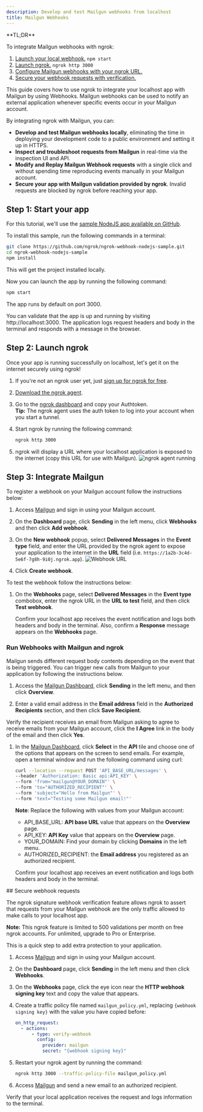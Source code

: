 ```yaml
---
description: Develop and test Mailgun webhooks from localhost
title: Mailgun Webhooks
---
```


<Tip>
**TL;DR**



To integrate Mailgun webhooks with ngrok:

1. [Launch your local webhook.](#start-your-app) `npm start`
1. [Launch ngrok.](#start-ngrok) `ngrok http 3000`
1. [Configure Mailgun webhooks with your ngrok URL.](#setup-webhook)
1. [Secure your webhook requests with verification.](#security)
</Tip>

This guide covers how to use ngrok to integrate your localhost app with Mailgun by using Webhooks.
Mailgun webhooks can be used to notify an external application whenever specific events occur in your Mailgun account.

By integrating ngrok with Mailgun, you can:

- **Develop and test Mailgun webhooks locally**, eliminating the time in deploying your development code to a public environment and setting it up in HTTPS.
- **Inspect and troubleshoot requests from Mailgun** in real-time via the inspection UI and API.
- **Modify and Replay Mailgun Webhook requests** with a single click and without spending time reproducing events manually in your Mailgun account.
- **Secure your app with Mailgun validation provided by ngrok**. Invalid requests are blocked by ngrok before reaching your app.

## **Step 1**: Start your app 

For this tutorial, we'll use the [sample NodeJS app available on GitHub](https://github.com/ngrok/ngrok-webhook-nodejs-sample).

To install this sample, run the following commands in a terminal:

```bash
git clone https://github.com/ngrok/ngrok-webhook-nodejs-sample.git
cd ngrok-webhook-nodejs-sample
npm install
```

This will get the project installed locally.

Now you can launch the app by running the following command:

```bash
npm start
```

The app runs by default on port 3000.

You can validate that the app is up and running by visiting http://localhost:3000. The application logs request headers and body in the terminal and responds with a message in the browser.

## **Step 2**: Launch ngrok 

Once your app is running successfully on localhost, let's get it on the internet securely using ngrok!

1. If you're not an ngrok user yet, just [sign up for ngrok for free](https://ngrok.com/signup).

1. [Download the ngrok agent](https://download.ngrok.com).

1. Go to the [ngrok dashboard](https://dashboard.ngrok.com) and copy your Authtoken. <br />
   **Tip:** The ngrok agent uses the auth token to log into your account when you start a tunnel.
1. Start ngrok by running the following command:

   ```bash
   ngrok http 3000
   ```

1. ngrok will display a URL where your localhost application is exposed to the internet (copy this URL for use with Mailgun).
   ![ngrok agent running](../img/twilio/img/launch_ngrok_tunnel.png)

## **Step 3**: Integrate Mailgun 

To register a webhook on your Mailgun account follow the instructions below:

1. Access [Mailgun](https://app.mailgun.com/) and sign in using your Mailgun account.

1. On the **Dashboard** page, click **Sending** in the left menu, click **Webhooks** and then click **Add webhook**.

1. On the **New webhook** popup, select **Delivered Messages** in the **Event type** field, and enter the URL provided by the ngrok agent to expose your application to the internet in the **URL** field (i.e. `https://1a2b-3c4d-5e6f-7g8h-9i0j.ngrok.app`).
   ![Webhook URL](../img/mailgun/img/ngrok_url_configuration_mailgun.png)

1. Click **Create webhook**.

To test the webhook follow the instructions below:

1. On the **Webhooks** page, select **Delivered Messages** in the **Event type** combobox, enter the ngrok URL in the **URL to test** field, and then click **Test webhook**.

   Confirm your localhost app receives the event notification and logs both headers and body in the terminal. Also, confirm a **Response** message appears on the **Webhooks** page.

### Run Webhooks with Mailgun and ngrok

Mailgun sends different request body contents depending on the event that is being triggered.
You can trigger new calls from Mailgun to your application by following the instructions below.

1. Access the [Mailgun Dashboard](https://app.mailgun.com/), click **Sending** in the left menu, and then click **Overview**.

1. Enter a valid email address in the **Email address** field in the **Authorized Recipients** section, and then click **Save Recipient**.

Verify the recipient receives an email from Mailgun asking to agree to receive emails from your Mailgun account, click the **I Agree** link in the body of the email and then click **Yes**.

1. In the [Mailgun Dashboard](https://app.mailgun.com/), click **Select** in the **API** tile and choose one of the options that appears on the screen to send emails. For example, open a terminal window and run the following command using curl:

   ```bash
   curl --location --request POST 'API_BASE_URL/messages' \
   --header 'Authorization: Basic api:API_KEY' \
   --form 'from="mailgun@YOUR_DOMAIN"' \
   --form 'to="AUTHORIZED_RECIPIENT"' \
   --form 'subject="Hello from Mailgun"' \
   --form 'text="Testing some Mailgun email!"'
   ```

   **Note**: Replace the following with values from your Mailgun account:
   - API_BASE_URL: **API base URL** value that appears on the **Overview** page.
   - API_KEY: **API Key** value that appears on the **Overview** page.
   - YOUR_DOMAIN: Find your domain by clicking **Domains** in the left menu.
   - AUTHORIZED_RECIPIENT: the **Email address** you registered as an authorized recipient.

   Confirm your localhost app receives an event notification and logs both headers and body in the terminal.

<InspectingRequests />

<ReplayingRequests />
## Secure webhook requests 

The ngrok signature webhook verification feature allows ngrok to assert that requests from your Mailgun webhook are the only traffic allowed to make calls to your localhost app.

**Note:** This ngrok feature is limited to 500 validations per month on free ngrok accounts. For unlimited, upgrade to Pro or Enterprise.

This is a quick step to add extra protection to your application.

1. Access [Mailgun](https://app.mailgun.com/) and sign in using your Mailgun account.

1. On the **Dashboard** page, click **Sending** in the left menu and then click **Webhooks**.

1. On the **Webhooks** page, click the eye icon near the **HTTP webhook signing key** text and copy the value that appears.

1. Create a traffic policy file named `mailgun_policy.yml`, replacing `{webhook signing key}` with the value you have copied before:

   ```yaml
   on_http_request:
     - actions:
         - type: verify-webhook
           config:
             provider: mailgun
             secret: "{webhook signing key}"
   ```

1. Restart your ngrok agent by running the command:

   ```bash
   ngrok http 3000 --traffic-policy-file mailgun_policy.yml
   ```

1. Access [Mailgun](https://app.mailgun.com/) and send a new email to an authorized recipient.

Verify that your local application receives the request and logs information to the terminal.
